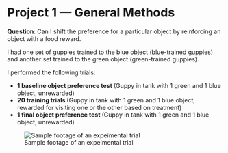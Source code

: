 # Project 1 — General Methods {#methods}

**Question**: Can I shift the preference for a particular object by reinforcing an object with a food reward. 

I had one set of guppies trained to the blue object (blue-trained guppies) and another set trained to the green object (green-trained guppies). 


I performed the following trials:

- <b> 1 baseline object preference test </b> (Guppy in tank with 1 green and 1 blue object, unrewarded)
- <b> 20 training trials </b> (Guppy in tank with 1 green and 1 blue object, rewarded for visiting one or the other based on treatment)
- <b> 1 final object preference test </b> (Guppy in tank with 1 green and 1 blue object, unrewarded)

![Sample footage of an expeimental trial](images/sample-fish-colour-trial.gif)
